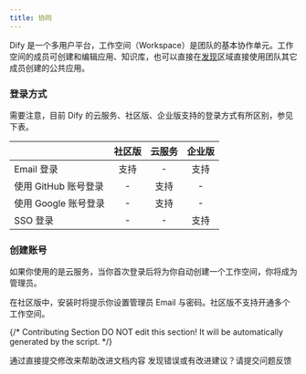 ```yaml
---
title: 协同
---
```


Dify 是一个多用户平台，工作空间（Workspace）是团队的基本协作单元。工作空间的成员可创建和编辑应用、知识库，也可以直接在[发现](app)区域直接使用团队其它成员创建的公共应用。

### 登录方式

需要注意，目前 Dify 的云服务、社区版、企业版支持的登录方式有所区别，参见下表。

|                      | 社区版 | 云服务 | 企业版 |
|----------------------|:------:|:------:|:------:|
| Email 登录           |  支持  |   -    |  支持  |
| 使用 GitHub 账号登录 |   -    |  支持  |   -    |
| 使用 Google 账号登录 |   -    |  支持  |   -    |
| SSO 登录             |   -    |   -    |  支持  |

### 创建账号

如果你使用的是云服务，当你首次登录后将为你自动创建一个工作空间，你将成为管理员。

在社区版中，安装时将提示你设置管理员 Email 与密码。社区版不支持开通多个工作空间。

{/*
Contributing Section
DO NOT edit this section!
It will be automatically generated by the script.
*/}

<CardGroup cols="2">
    <Card
        title="编辑此页面"
        icon="pen-to-square"
        href="https://github.com/langgenius/dify-docs-mintlify/edit/main/zh-hans/guides/workspace/readme.mdx"
    >
        通过直接提交修改来帮助改进文档内容
    </Card>
    <Card
        title="提交问题"
        icon="github"
        href="https://github.com/langgenius/dify-docs-mintlify/issues/new?title=文档问题%3A%20&body=%23%23%20问题描述%0A%3C%21--%20请简要描述您发现的问题%20--%3E%0A%0A%23%23%20页面链接%0Ahttps%3A%2F%2Fgithub.com%2Flanggenius%2Fdify-docs-mintlify%2Fblob%2Fmain%2Fzh-hans/guides/workspace%2Freadme.mdx%0A%0A%23%23%20建议修改%0A%3C%21--%20如果有具体的修改建议，请在此说明%20--%3E%0A%0A%3C%21--%20感谢您对文档质量的关注！%20--%3E"
    >
        发现错误或有改进建议？请提交问题反馈
    </Card>
</CardGroup>
